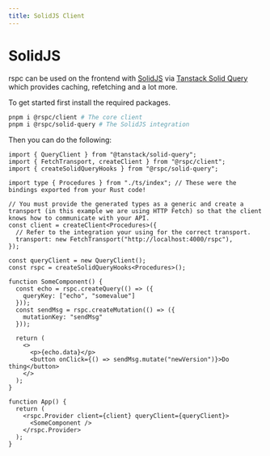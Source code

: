 ```yaml
---
title: SolidJS Client
---
```


# SolidJS

rspc can be used on the frontend with [SolidJS](https://www.solidjs.com/) via [Tanstack Solid Query](https://tanstack.com/query/v4/docs/adapters/solid-query) which provides caching, refetching and a lot more.

To get started first install the required packages.

```bash copy
pnpm i @rspc/client # The core client
pnpm i @rspc/solid-query # The SolidJS integration
```

Then you can do the following:

```tsx copy filename="index.ts"
import { QueryClient } from "@tanstack/solid-query";
import { FetchTransport, createClient } from "@rspc/client";
import { createSolidQueryHooks } from "@rspc/solid-query";

import type { Procedures } from "./ts/index"; // These were the bindings exported from your Rust code!

// You must provide the generated types as a generic and create a transport (in this example we are using HTTP Fetch) so that the client knows how to communicate with your API.
const client = createClient<Procedures>({
  // Refer to the integration your using for the correct transport.
  transport: new FetchTransport("http://localhost:4000/rspc"),
});

const queryClient = new QueryClient();
const rspc = createSolidQueryHooks<Procedures>();

function SomeComponent() {
  const echo = rspc.createQuery(() => ({
    queryKey: ["echo", "somevalue"]
  }));
  const sendMsg = rspc.createMutation(() => ({
    mutationKey: "sendMsg"
  }));

  return (
    <>
      <p>{echo.data}</p>
      <button onClick={() => sendMsg.mutate("newVersion")}>Do thing</button>
    </>
  );
}

function App() {
  return (
    <rspc.Provider client={client} queryClient={queryClient}>
      <SomeComponent />
    </rspc.Provider>
  );
}
```
